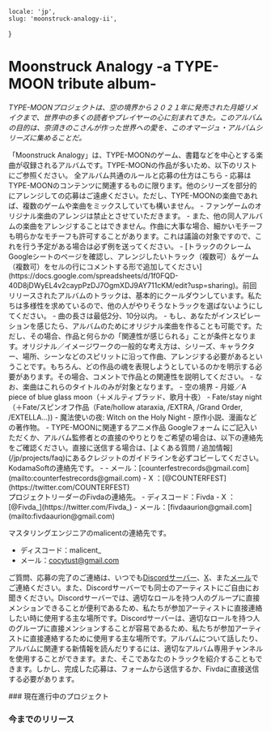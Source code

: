    locale: 'jp',
    slug: 'moonstruck-analogy-ii',
}

# Moonstruck Analogy -a TYPE​-​MOON tribute album-

*TYPE-MOONプロジェクトは、空の境界から２０２１年に発売された月姫リメイクまで、世界中の多くの読者やプレイヤーの心に刻まれてきた。このアルバムの目的は、奈須きのこさんが作った世界への愛を、このオマージュ・アルバムシリーズに集めることだ。*

<WrappableParagraph title="紹介">
「Moonstruck Analogy」は、TYPE-MOONのゲーム、書籍などを中心とする楽曲が収録されるアルバムです。TYPE-MOONの作品が多いため、以下のリストにご参照ください。
</WrappableParagraph>

<WrappableParagraph title="KodamaSounds固有の一般的なルール">
    <CtaButton link='/projects/faq' icon='book'>
        <span>全アルバム共通のルールと応募の仕方はこちら</span>
    </CtaButton>
</WrappableParagraph>

<WrappableParagraph title="作曲に関するルール">
- 応募はTYPE-MOONのコンテンツに関連するものに限ります。他のシリーズを部分的にアレンジしての応募はご遠慮ください。ただし、TYPE-MOONの楽曲であれば、複数のゲームや楽曲をミックスしていても構いません。
- ファンゲームのオリジナル楽曲のアレンジは禁止とさせていただきます。
- また、他の同人アルバムの楽曲をアレンジすることはできません。作曲に大事な場合、細かいモチーフも明らかなモチーフも許可することがあります。これは議論の対象ですので、これを行う予定がある場合は必ず例を送ってください。
- [トラックのクレームGoogleシートのページを確認し、アレンジしたいトラック（複数可）＆ゲーム（複数可）をセルの行にコメントする形で追加してください](https://docs.google.com/spreadsheets/d/1f0FQD-40D8jDWyEL4v2caypPzDJ7OgmXDJ9AY711cKM/edit?usp=sharing)。前回リリースされたアルバムのトラックは、基本的にクールダウンしています。私たちは多様性を求めているので、他の人がやりそうなトラックを選ばないようにしてください。
- 曲の長さは最低2分、10分以内。
- もし、あなたがインスピレーションを感じたら、アルバムのためにオリジナル楽曲を作ることも可能です。ただし、その場合、作品と何らかの「関連性が感じられる」ことが条件となります。オリジナル／イメージワークの一般的な考え方は、シリーズ、キャラクター、場所、シーンなどのスピリットに沿って作曲、アレンジする必要があるということです。もちろん、どの作品の魂を表現しようとしているのかを明示する必要があります。その場合、コメントで作品との関連性を説明してください。
- なお、楽曲はこれらのタイトルのみが対象となります。
    - 空の境界
    - 月姫／A piece of blue glass moon（＋メルティブラッド、歌月十夜）
    - Fate/stay night（＋Fate/スピンオフ作品（Fate/hollow ataraxia, /EXTRA, /Grand Order, /EXTELLA...))
    - 魔法使いの夜: Witch on the Holy Night
    - 原作小説、漫画などの著作物。
    - TYPE-MOONに関連するアニメ作品
</WrappableParagraph>

<WrappableParagraph title="応募について">
<CtaButton link='https://forms.gle/4tSK4jsa7piBDCop9' icon='envelope'>
    <span>Googleフォーム</span>
</CtaButton>
にご記入いただくか、アルバム監修者との直接のやりとりをご希望の場合は、以下の連絡先をご確認ください。直接に送信する場合は、[よくある質問 / 追加情報](/jp/projects/faq)にあるクレジットのガイドラインを必ずコピーしてください。
</WrappableParagraph>

<WrappableParagraph title="お問い合わせ（ご質問・応募）">
KodamaSoftの連絡先です。
- <DiscordLink title="ディスコードサーバー"/>
- メール：[counterfestrecords@gmail.com](mailto:counterfestrecords@gmail.com)
- X ：[@COUNTERFEST](https://twitter.com/COUNTERFEST)

<br/>
プロジェクトリーダーのFivdaの連絡先。
- ディスコード：Fivda
- X ：[@Fivda_](https://twitter.com/Fivda_)
- メール：[fivdaaurion@gmail.com](mailto:fivdaaurion@gmail.com)

マスタリングエンジニアのmalicentの連絡先です。
- ディスコード：malicent_
- メール：[cocytust@gmail.com](mailto:cocytust@gmail.com)

ご質問、応募の完了のご連絡は、いつでも<a href="/discord">Discordサーバー</a>、[X](https://twitter.com/KodamaSoft)、また[メール](mailto:kodamateam@gmail.com)でご連絡ください。また、Discordサーバーでも同士のアーティストにご自由にお聞きください。Discordサーバーでは、適切なロールを持つ人のグループに直接メンションできることが便利であるため、私たちが参加アーティストに直接連絡したい時に使用する主な場所です。Discordサーバーは、適切なロールを持つ人のグループに直接メンションすることが容易であるため、私たちが参加アーティストに直接連絡するために使用する主な場所です。アルバムについて話したり、アルバムに関連する新情報を読んだりするには、適切なアルバム専用チャンネルを使用することができます。また、そこであなたのトラックを紹介することもできます。しかし、完成した応募は、フォームから送信するか、Fivdaに直接送信する必要があります。
</WrappableParagraph>

<WrappableParagraph title="アルバム詳細">
### 現在進行中のプロジェクト
<ProjectInformation slug="moonstruck-analogy-ii" />

### 今までのリリース
<AlbumListing slug="moonstruck-analogy" />
</WrappableParagraph>